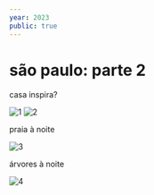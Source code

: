 ```yaml
---
year: 2023
public: true
---
```


# são paulo: parte 2

casa inspira?

![1](./1.jpg)
![2](./2.jpg)

praia à noite

![3](./3.jpg)

árvores à noite

![4](./4.jpg)
